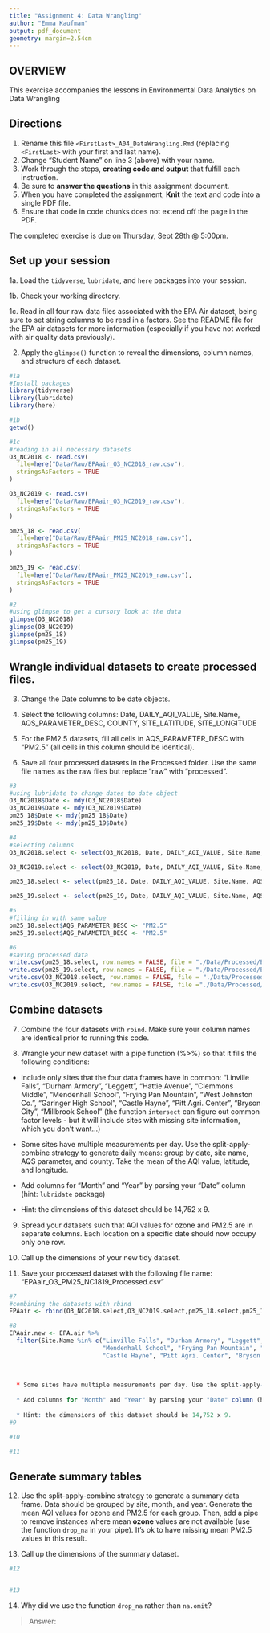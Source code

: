 ```yaml
---
title: "Assignment 4: Data Wrangling"
author: "Emma Kaufman"
output: pdf_document
geometry: margin=2.54cm
---
```


## OVERVIEW

This exercise accompanies the lessons in Environmental Data Analytics on Data Wrangling 

## Directions

1. Rename this file `<FirstLast>_A04_DataWrangling.Rmd` (replacing `<FirstLast>` with your first and last name).
2. Change "Student Name" on line 3 (above) with your name.
3. Work through the steps, **creating code and output** that fulfill each instruction.
4. Be sure to **answer the questions** in this assignment document.
5. When you have completed the assignment, **Knit** the text and code into a single PDF file.
6. Ensure that code in code chunks does not extend off the page in the PDF.

The completed exercise is due on Thursday, Sept 28th @ 5:00pm.

## Set up your session 

1a. Load the `tidyverse`,  `lubridate`, and `here` packages into your session.

1b. Check your working directory.

1c. Read in all four raw data files associated with the EPA Air dataset, being sure to set string columns to be read in a factors. See the README file for the EPA air datasets for more information (especially if you have not worked with air quality data previously). 

2. Apply the `glimpse()` function to reveal the dimensions, column names, and structure of each dataset. 

```r
#1a 
#Install packages
library(tidyverse)
library(lubridate)
library(here) 

#1b 
getwd()

#1c 
#reading in all necessary datasets
O3_NC2018 <- read.csv(
  file=here("Data/Raw/EPAair_O3_NC2018_raw.csv"), 
  stringsAsFactors = TRUE
)

O3_NC2019 <- read.csv(
  file=here("Data/Raw/EPAair_O3_NC2019_raw.csv"), 
  stringsAsFactors = TRUE
)

pm25_18 <- read.csv(
  file=here("Data/Raw/EPAair_PM25_NC2018_raw.csv"), 
  stringsAsFactors = TRUE
)

pm25_19 <- read.csv(
  file=here("Data/Raw/EPAair_PM25_NC2019_raw.csv"), 
  stringsAsFactors = TRUE
)

#2 
#using glimpse to get a cursory look at the data
glimpse(O3_NC2018)
glimpse(O3_NC2019)
glimpse(pm25_18)
glimpse(pm25_19)

```


## Wrangle individual datasets to create processed files.

3. Change the Date columns to be date objects.

4. Select the following columns: Date, DAILY_AQI_VALUE, Site.Name, AQS_PARAMETER_DESC, COUNTY, SITE_LATITUDE, SITE_LONGITUDE

5. For the PM2.5 datasets, fill all cells in AQS_PARAMETER_DESC with "PM2.5" (all cells in this column should be identical).

6. Save all four processed datasets in the Processed folder. Use the same file names as the raw files but replace "raw" with "processed".

```r
#3
#using lubridate to change dates to date object 
O3_NC2018$Date <- mdy(O3_NC2018$Date)
O3_NC2019$Date <- mdy(O3_NC2019$Date)
pm25_18$Date <- mdy(pm25_18$Date)
pm25_19$Date <- mdy(pm25_19$Date)

#4
#selecting columns 
O3_NC2018.select <- select(O3_NC2018, Date, DAILY_AQI_VALUE, Site.Name, AQS_PARAMETER_DESC, COUNTY, SITE_LATITUDE, SITE_LONGITUDE)

O3_NC2019.select <- select(O3_NC2019, Date, DAILY_AQI_VALUE, Site.Name, AQS_PARAMETER_DESC, COUNTY, SITE_LATITUDE, SITE_LONGITUDE)

pm25_18.select <- select(pm25_18, Date, DAILY_AQI_VALUE, Site.Name, AQS_PARAMETER_DESC, COUNTY, SITE_LATITUDE, SITE_LONGITUDE)

pm25_19.select <- select(pm25_19, Date, DAILY_AQI_VALUE, Site.Name, AQS_PARAMETER_DESC, COUNTY, SITE_LATITUDE, SITE_LONGITUDE)

#5
#filling in with same value
pm25_18.select$AQS_PARAMETER_DESC <- "PM2.5"
pm25_19.select$AQS_PARAMETER_DESC <- "PM2.5"

#6
#saving processed data
write.csv(pm25_18.select, row.names = FALSE, file = "./Data/Processed/EPAair_PM25_NC2018_Processed.csv")
write.csv(pm25_19.select, row.names = FALSE, file = "./Data/Processed/EPAair_PM25_NC2019_Processed.csv")
write.csv(O3_NC2018.select, row.names = FALSE, file = "./Data/Processed/EPAair_O3_NC2018_Processed.csv")
write.csv(O3_NC2019.select, row.names = FALSE, file ="./Data/Processed/EPAair_O3_NC2019_Processed.csv")
```


## Combine datasets

7. Combine the four datasets with `rbind`. Make sure your column names are identical prior to running this code.

8. Wrangle your new dataset with a pipe function (%>%) so that it fills the following conditions: 

  * Include only sites that the four data frames have in common: "Linville Falls", "Durham Armory", "Leggett", "Hattie Avenue", "Clemmons Middle", "Mendenhall School", "Frying Pan Mountain", "West Johnston Co.", "Garinger High School", "Castle Hayne", "Pitt Agri. Center", "Bryson City", "Millbrook School" (the function `intersect` can figure out common factor levels - but it will include sites with missing site information, which you don't want...) 

  * Some sites have multiple measurements per day. Use the split-apply-combine strategy to generate daily means: group by date, site name, AQS parameter, and county. Take the mean of the AQI value, latitude, and longitude.
  
  * Add columns for "Month" and "Year" by parsing your "Date" column (hint: `lubridate` package)
  
  * Hint: the dimensions of this dataset should be 14,752 x 9.

9. Spread your datasets such that AQI values for ozone and PM2.5 are in separate columns. Each location on a specific date should now occupy only one row.

10. Call up the dimensions of your new tidy dataset.

11. Save your processed dataset with the following file name: "EPAair_O3_PM25_NC1819_Processed.csv"

```r
#7 
#combining the datasets with rbind
EPAair <- rbind(O3_NC2018.select,O3_NC2019.select,pm25_18.select,pm25_19.select)

#8 
EPAair.new <- EPA.air %>% 
  filter(Site.Name %in% c("Linville Falls", "Durham Armory", "Leggett", "Hattie Avenue", "Clemmons Middle", 
                          "Mendenhall School", "Frying Pan Mountain", "West Johnston Co.", "Garinger High School",
                          "Castle Hayne", "Pitt Agri. Center", "Bryson City", "Millbrook School")) %>% 
  
  

  * Some sites have multiple measurements per day. Use the split-apply-combine strategy to generate daily means: group by date, site name, AQS parameter, and county. Take the mean of the AQI value, latitude, and longitude.
  
  * Add columns for "Month" and "Year" by parsing your "Date" column (hint: `lubridate` package)
  
  * Hint: the dimensions of this dataset should be 14,752 x 9.
#9

#10

#11

```


## Generate summary tables

12. Use the split-apply-combine strategy to generate a summary data frame. Data should be grouped by site, month, and year. Generate the mean AQI values for ozone and PM2.5 for each group. Then, add a pipe to remove instances where mean **ozone** values are not available (use the function `drop_na` in your pipe). It's ok to have missing mean PM2.5 values in this result. 

13. Call up the dimensions of the summary dataset.

```r

#12


#13


```

14. Why did we use the function `drop_na` rather than `na.omit`?

> Answer: 

